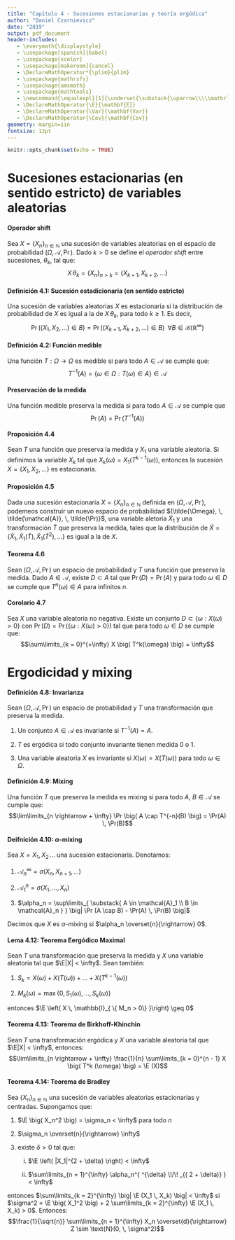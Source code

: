 ```yaml
---
title: "Capítulo 4 - Sucesiones estacionarias y teoría ergódica"
author: "Daniel Czarnievicz"
date: "2019"
output: pdf_document
header-includes:
   - \everymath{\displaystyle}
   - \usepackage[spanish]{babel}
   - \usepackage{xcolor}
   - \usepackage[makeroom]{cancel}
   - \DeclareMathOperator*{\plim}{plim}
   - \usepackage{mathrsfs}
   - \usepackage{amsmath}
   - \usepackage{mathtools}
   - \newcommand{\equalexpl}[1]{\underset{\substack{\uparrow\\\\\mathrlap{\text{\hspace{-2em}#1}}}}{\approx}}
   - \DeclareMathOperator{\E}{\mathbf{E}}
   - \DeclareMathOperator{\Var}{\mathbf{Var}}
   - \DeclareMathOperator{\Cov}{\mathbf{Cov}}
geometry: margin=1in
fontsize: 12pt
---
```


```r
knitr::opts_chunk$set(echo = TRUE)
```

# Sucesiones estacionarias (en sentido estricto) de variables aleatorias

#### Operador shift

Sea $X = \{X_n\}_{n \in \mathbb{N}}$ una sucesión de variables aleatorias en el espacio de probabilidad $(\Omega, \, \mathcal{A}, \, \Pr)$. Dado $k > 0$ se define el *operador shift* entre sucesiones, $\theta_k$, tal que:
$$X \, \theta_k = \{X_n\}_{n > k} = \{X_{k+1}, \, X_{k+2}, \ldots \}$$

#### Definición 4.1: Sucesión estadicionaria (en sentido estricto)

Una sucesión de variables aleatorias $X$ es estacionaria si la distribución de probabilidad de $X$ es igual a la de $X \, \theta_k$, para todo $k \geq 1$. Es decir,
$$\Pr \big( (X_1, \, X_2, \ldots) \in B \big) = \Pr \big( (X_{k+1}, \, X_{k+2}, \ldots) \in B \big) \,\,\, \forall B \in \mathcal{B}(\mathbb{R}^{\infty}) $$

#### Definición 4.2: Función medible

Una función $T : \Omega \rightarrow \Omega$ es medible si para todo $A \in \mathcal{A}$ se cumple que:
$$T^{-1}(A) = \big\{ \omega \in \Omega : T(\omega) \in A \big\} \in \mathcal{A}$$

#### Preservación de la medida

Una función medible preserva la medida si para todo $A \in \mathcal{A}$ se cumple que 
$$\Pr(A) = \Pr (T^{-1}(A))$$

#### Proposición 4.4

Sean $T$ una función que preserva la medida y $X_1$ una variable aleatoria. Si definimos la variable $X_k$ tal que $X_k(\omega) = X_1 \big( T^{k-1}(\omega) \big)$, entonces la sucesión $X = \big\{ X_1, \, X_2, \, \ldots \big\}$ es estacionaria.

#### Proposición 4.5

Dada una sucesión estacionaria $X = \{X_n\}_{n \in \mathbb{N}}$ definida en $(\Omega, \, \mathcal{A}, \, \Pr)$, podemeos construir un nuevo espacio de probabilidad $(\tilde{\Omega}, \, \tilde{\mathcal{A}}, \, \tilde{\Pr)}$, una variable aletoria $\tilde{X}_1$ y una transformación $\tilde{T}$ que preserva la medida, tales que la distribución de $\tilde{X} = \big\{ \tilde{X}_1, \, \tilde{X}_1(\tilde{T}), \, \tilde{X}_1(\tilde{T}^2), \, \ldots \big\}$ es igual a la de $X$.

#### Teorema 4.6

Sean $(\Omega, \, \mathcal{A}, \, \Pr)$ un espacio de probabilidad y $T$ una función que preserva la medida. Dado $A \in \mathcal{A}$, existe $D \subset A$ tal que $\Pr(D) = \Pr(A)$ y para todo $\omega \in D$ se cumple que $T^n(\omega) \in A$ para infinitos $n$.

#### Corolario 4.7

Sea $X$ una variable aleatoria no negativa. Existe un conjunto $D \subset \big\{ \omega : X(\omega) > 0 \big\}$ con $\Pr(D) = \Pr \big( \big\{ \omega : X(\omega) > 0 \big\} \big)$ tal que para todo $\omega \in D$ se cumple que:
$$\sum\limits_{k = 0}^{+\infty} X \big( T^k(\omega) \big) = \infty$$

# Ergodicidad y mixing

#### Definición 4.8: Invarianza

Sean $(\Omega, \, \mathcal{A}, \, \Pr)$ un espacio de probabilidad y $T$ una transformación que preserva la medida.

1. Un conjunto $A \in \mathcal{A}$ es invariante si $T^{-1}(A) = A$.

2. $T$ es ergódica si todo conjunto invariante tienen medida 0 o 1.

3. Una variable aleatoria $X$ es invariante si $X(\omega) = X \big( T(\omega) \big)$ para todo $\omega \in \Omega$.

#### Definición 4.9: Mixing

Una función $T$ que preserva la medida es mixing si para todo $A$, $B \in \mathcal{A}$ se cumple que:
$$\lim\limits_{n \rightarrow + \infty} \Pr \big( A \cap T^{-n}(B) \big) = \Pr(A) \, \Pr(B)$$

#### Deifnición 4.10: $\alpha$-mixing

Sea $X = X_1, \, X_2 \, \ldots$ una sucesión estacionaria. Denotamos:

1. $\mathcal{A}_n^{\infty} = \sigma(X_n, \, X_{n+1}, \, \ldots)$

2. $\mathcal{A}^n_1 = \sigma(X_1, \, \ldots, \, X_n)$

3. $\alpha_n = \sup\limits_{ \substack{ A \in \mathcal{A}_1 \\ B \in \mathcal{A}_n } } \big| \Pr (A \cap B) - \Pr(A) \, \Pr(B) \big|$

Decimos que $X$ es $\alpha$-mixing si $\alpha_n \overset{n}{\rightarrow} 0$.

#### Lema 4.12: Teorema Eergódico Maximal

Sean $T$ una transformación que preserva la medida y $X$ una variable aleatoria tal que $\E|X| < \infty$. Sean también:

1. $S_k = X(\omega) + X(T(\omega)) + \ldots + X(T^{k-1}(\omega))$

2. $M_k(\omega) = \max \big\{ 0, \, S_1(\omega), \ldots, S_k(\omega) \big\}$

entonces $\E \left( X \, \mathbb{I}_{ \{ M_n > 0\} }\right) \geq 0$

#### Teorema 4.13: Teorema de Birkhoff-Khinchin

Sean $T$ una transformación ergódica y $X$ una variable aleatoria tal que $\E|X| < \infty$, entonces:
$$\lim\limits_{n \rightarrow + \infty} \frac{1}{n} \sum\limits_{k = 0}^{n - 1} X \big( T^k (\omega) \big) = \E (X)$$

#### Teorema 4.14: Teorema de Bradley

Sea $\{X_n\}_{n \in \mathbb{N}}$ una sucesión de variables aleatorias estacionarias y centradas. Supongamos que:

1. $\E \big( X_n^2 \big) = \sigma_n < \infty$ para todo $n$

2. $\sigma_n \overset{n}{\rightarrow} \infty$

3. existe $\delta > 0$ tal que:

   i. $\E \left( |X_1|^{2 + \delta} \right) < \infty$ 
   
   ii. $\sum\limits_{n = 1}^{\infty} \alpha_n^{ ^{\delta} \!/\! _{( 2 + \delta)} } < \infty$

entonces $\sum\limits_{k = 2}^{\infty} \big| \E (X_1 \, X_k) \big| < \infty$ si $\sigma^2 = \E \big( X_1^2 \big) + 2 \sum\limits_{k = 2}^{\infty} \E (X_1 \, X_k) > 0$. Entonces:
$$\frac{1}{\sqrt{n}} \sum\limits_{n = 1}^{\infty} X_n \overset{d}{\rightarrow} Z \sim \text{N}(0, \, \sigma^2)$$
